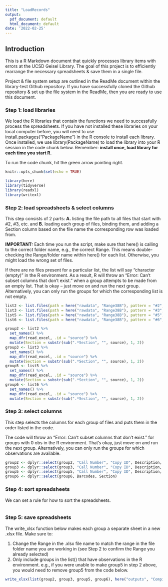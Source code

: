 ```yaml
---
title: "LoadRecords"
output:
  pdf_document: default
  html_document: default
date: '2022-02-25'
---
```


## Introduction

This is a R Markdown document that quickly processes library items with errors at the UCSD Geisel Library. The goal of this project is to efficiently rearrange the necessary spreadsheets & save them in a single file. 

Project & file system setup are outlined in the ReadMe document within the library-test Github repository. If you have successfully cloned the Github repository & set up the file system in the ReadMe, then you are ready to use this document. 

### Step 1: load libraries

We load the R libraries that contain the functions we need to successfully process the spreadsheets. If you have not installed these libraries on your local computer before, you will need to use install.packages("PackageName") in the R console to install each library. Once installed, we use library(PackageName) to load the library into your R session in the code chunk below. Remember: **install once, load library for each time you start R.** 

To run the code chunk, hit the green arrow pointing right.


```r
knitr::opts_chunk$set(echo = TRUE)

library(here)
library(tidyverse)
library(readxl)
library(writexl)

```

### Step 2: load spreadsheets & select columns

This step consists of 2 parts: **A.** listing the file path to all files that start with #2, #3, etc. and **B.** loading each group of files, binding them, and adding a Section column based on the file name the corresponding row was loaded from.

**IMPORTANT:** Each time you run the script, make sure that here() is calling to the correct folder name, e.g., the correct Range. This means double-checking the Range/folder name within here() for each list. Otherwise, you might load the wrong set of files.

If there are no files present for a particular list, the list will say "character (empty)" in the R environment. As a result, R will throw an "Error: Can't subset columns that don't exist." when a group attempts to be made from an empty list. That is okay -- just move on and run the next group. Alternatively, you can only run the groups for which the corresponding list is not empty. 

```r

list2 <- list.files(path = here("rawdata", "Range38B"), pattern = "#2", full.names = TRUE)
list3 <- list.files(path = here("rawdata", "Range38B"), pattern = "#3", full.names = TRUE)
list5 <- list.files(path = here("rawdata", "Range38B"), pattern = "#5", full.names = TRUE)
list6 <- list.files(path = here("rawdata", "Range38B"), pattern = "#6", full.names = TRUE)

group2 <- list2 %>%
  set_names() %>% 
  map_dfr(read_excel, .id = "source") %>%
  mutate(Section = substr(sub(".*Section", "", source), 1, 2))
group3 <- list3 %>%
  set_names() %>% 
  map_dfr(read_excel, .id = "source") %>%
  mutate(Section = substr(sub(".*Section", "", source), 1, 2))
group5 <- list5 %>%
  set_names() %>% 
  map_dfr(read_excel, .id = "source") %>%
  mutate(Section = substr(sub(".*Section", "", source), 1, 2))
group6 <- list6 %>%
  set_names() %>% 
  map_dfr(read_excel, .id = "source") %>%
  mutate(Section = substr(sub(".*Section", "", source), 1, 2))

```

### Step 3: select columns

This step selects the columns for each group of files and puts them in the order listed in the code. 

The code will throw an "Error: Can't subset columns that don't exist." for groups with 0 obs in the R environment. That's okay, just move on and run the next group. Alternatively, you can only run the groups for which observations are available.

```r
group2 <- dplyr::select(group2, "Call Number", "Copy ID", Description, Title, Barcode, "Permanent Location", Section)
group3 <- dplyr::select(group3, "Call Number", "Copy ID", Description, Title, Barcode, "Modification Date", "Process type", "Permanent Location", Section)
group5 <- dplyr::select(group5, "Call Number", "Copy ID", Description, Title, Barcode, "Permanent Location", Section)
group6 <- dplyr::select(group6, Barcodes, Section)
```



### Step 4: sort spreadsheets

We can set a rule for how to sort the spreadsheets. 

```r

```

### Step 5: save spreadsheets

The write_xlsx function below makes each group a separate sheet in a new .xlsx file. Make sure to:

1. Change the Range in the .xlsx file name to match the range in the file folder name you are working in (see Step 2 to confirm the Range you already selected)
2. Only include groups in the list() that have observations in the R environment. e.g., if you were unable to make group5 in step 2 above, you would need to remove group5 from the code below.

```r
write_xlsx(list(group2, group3, group5, group6), here("outputs", "CompiledRecords_Range38B.xlsx"))
```